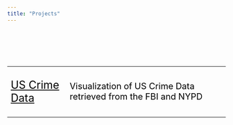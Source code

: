 ```yaml
---
title: "Projects"
---
```


<html>

<head>
<style>
th {
  text-align: left;
}
</style>
</head>

<body>

<br><br><br><br>

<table style="width:100%">
  <tr>
    <td> <a href = "url"> <p style="font-size:25px;color:black;">US Crime Data </p></a> </td>
    <td> <p style="font-size:20px;color:black;">Visualization of US Crime Data retrieved from the FBI and NYPD</p></td>
  </tr>
  
  
</table>

</body>
</html>



